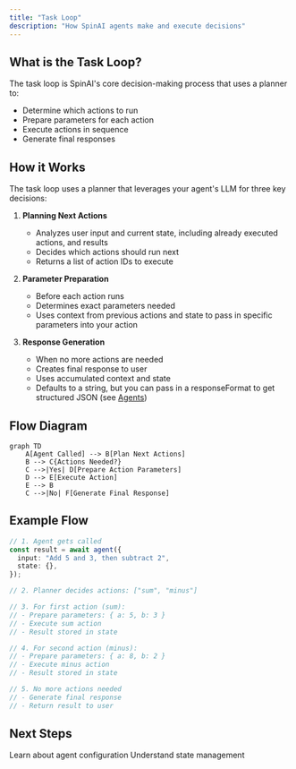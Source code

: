 ```yaml
---
title: "Task Loop"
description: "How SpinAI agents make and execute decisions"
---
```


## What is the Task Loop?

The task loop is SpinAI's core decision-making process that uses a planner to:

- Determine which actions to run
- Prepare parameters for each action
- Execute actions in sequence
- Generate final responses

## How it Works

The task loop uses a planner that leverages your agent's LLM for three key decisions:

1. **Planning Next Actions**

   - Analyzes user input and current state, including already executed actions, and results
   - Decides which actions should run next
   - Returns a list of action IDs to execute

2. **Parameter Preparation**

   - Before each action runs
   - Determines exact parameters needed
   - Uses context from previous actions and state to pass in specific parameters into your action

3. **Response Generation**

   - When no more actions are needed
   - Creates final response to user
   - Uses accumulated context and state
   - Defaults to a string, but you can pass in a responseFormat to get structured JSON (see [Agents](/core-concepts/agents))

## Flow Diagram

```mermaid
graph TD
    A[Agent Called] --> B[Plan Next Actions]
    B --> C{Actions Needed?}
    C -->|Yes| D[Prepare Action Parameters]
    D --> E[Execute Action]
    E --> B
    C -->|No| F[Generate Final Response]
```

## Example Flow

```typescript
// 1. Agent gets called
const result = await agent({
  input: "Add 5 and 3, then subtract 2",
  state: {},
});

// 2. Planner decides actions: ["sum", "minus"]

// 3. For first action (sum):
// - Prepare parameters: { a: 5, b: 3 }
// - Execute sum action
// - Result stored in state

// 4. For second action (minus):
// - Prepare parameters: { a: 8, b: 2 }
// - Execute minus action
// - Result stored in state

// 5. No more actions needed
// - Generate final response
// - Return result to user
```

## Next Steps

<CardGroup>
  <Card title="Agents" icon="robot" href="/core-concepts/agents">
    Learn about agent configuration
  </Card>
  <Card
    title="State & Parameters"
    icon="database"
    href="/core-concepts/state-and-parameters"
  >
    Understand state management
  </Card>
</CardGroup>
